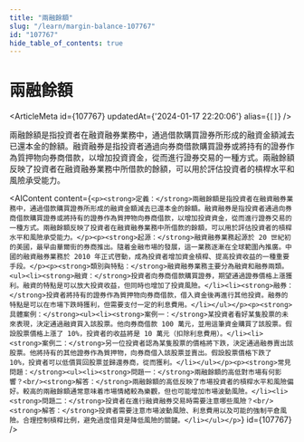 ```yaml
---
title: "兩融餘額"
slug: "/learn/margin-balance-107767"
id: "107767"
hide_table_of_contents: true
---
```



# 兩融餘額

<ArticleMeta id={107767} updatedAt={'2024-01-17 22:20:06'} alias={`[]`} />
<div className='border-solid border-b border-t-0 my-4 border-[var(--ifm-color-gray-300)]' />

兩融餘額是指投資者在融資融券業務中，通過借款購買證券所形成的融資金額減去已還本金的餘額。融資融券是指投資者通過向券商借款購買證券或將持有的證券作為質押物向券商借款，以增加投資資金，從而進行證券交易的一種方式。兩融餘額反映了投資者在融資融券業務中所借款的餘額，可以用於評估投資者的槓桿水平和風險承受能力。

<AIContent content={`<p><strong>定義：</strong>兩融餘額是指投資者在融資融券業務中，通過借款購買證券所形成的融資金額減去已還本金的餘額。融資融券是指投資者通過向券商借款購買證券或將持有的證券作為質押物向券商借款，以增加投資資金，從而進行證券交易的一種方式。兩融餘額反映了投資者在融資融券業務中所借款的餘額，可以用於評估投資者的槓桿水平和風險承受能力。</p><p><strong>起源：</strong>融資融券業務起源於 20 世紀初的美國，最早由華爾街的券商推出。隨着金融市場的發展，這一業務逐漸在全球範圍內推廣。中國的融資融券業務於 2010 年正式啓動，成為投資者增加資金槓桿、提高投資收益的一種重要手段。</p><p><strong>類別與特點：</strong>融資融券業務主要分為融資和融券兩類。<ul><li><strong>融資：</strong>投資者向券商借款購買證券，期望通過證券價格上漲獲利。融資的特點是可以放大投資收益，但同時也增加了投資風險。</li><li><strong>融券：</strong>投資者將持有的證券作為質押物向券商借款，借入資金後再進行其他投資。融券的特點是可以在市場下跌時獲利，但需要支付一定的利息費用。</li></ul></p><p><strong>具體案例：</strong><ul><li><strong>案例一：</strong>某投資者看好某隻股票的未來表現，決定通過融資買入該股票。他向券商借款 100 萬元，並用這筆資金購買了該股票。假設股票價格上漲了 10%，投資者的收益將是 10 萬元（扣除利息費用）。</li><li><strong>案例二：</strong>另一位投資者認為某隻股票的價格將下跌，決定通過融券賣出該股票。他將持有的其他證券作為質押物，向券商借入該股票並賣出。假設股票價格下跌了 10%，投資者可以低價買回股票並歸還券商，從而獲利。</li></ul></p><p><strong>常見問題：</strong><ul><li><strong>問題一：</strong>兩融餘額的高低對市場有何影響？<br/><strong>解答：</strong>兩融餘額的高低反映了市場投資者的槓桿水平和風險偏好。較高的兩融餘額通常意味着市場情緒較為樂觀，但也可能增加市場波動風險。</li><li><strong>問題二：</strong>投資者在進行融資融券交易時需要注意哪些風險？<br/><strong>解答：</strong>投資者需要注意市場波動風險、利息費用以及可能的強制平倉風險。合理控制槓桿比例，避免過度借貸是降低風險的關鍵。</li></ul></p>`} id={107767} />
